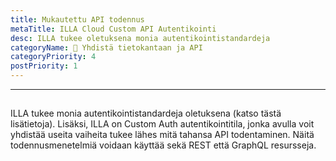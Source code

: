 ```yaml
---
title: Mukautettu API todennus
metaTitle: ILLA Cloud Custom API Autentikointi
desc: ILLA tukee oletuksena monia autentikointistandardeja
categoryName: 📲 Yhdistä tietokantaan ja API
categoryPriority: 4
postPriority: 1
---
```


* * *

## <h2 hidden>Mukautettu API todennus</h2>

ILLA tukee monia autentikointistandardeja oletuksena (katso tästä lisätietoja). 
Lisäksi, ILLA on Custom Auth autentikointitila, jonka avulla voit yhdistää useita vaiheita tukee lähes mitä tahansa API todentaminen. 
Näitä todennusmenetelmiä voidaan käyttää sekä REST että GraphQL resursseja.
